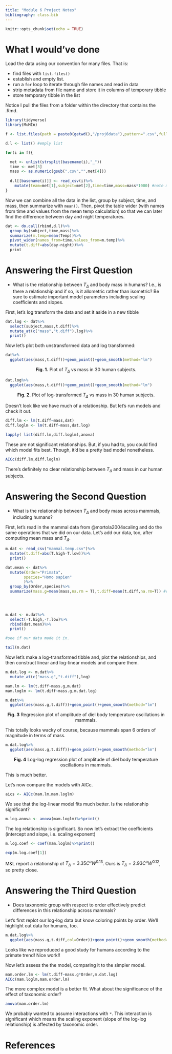 ```yaml
---
title: "Module 6 Project Notes"
bibliography: class.bib
---
```

<style>
div.green { background-color:#c7d1c0; border-radius: 5px; padding: 20px;}
</style>

<!-- Add icon library -->
<link rel="stylesheet" href="https://cdnjs.cloudflare.com/ajax/libs/font-awesome/5.14.0/css/all.min.css">


```r
knitr::opts_chunk$set(echo = TRUE)
```

# What I would've done

Load the data using our convention for many files. That is:

  + find files with `list.files()`
  + establish and empty list.
  + run a `for` loop to iterate through file names and read in data
  + strip metadata from file name and store it in columns of temporary tibble
  + store temporary tibble in the list
  
Notice I pull the files from a folder within the directory that contains the .Rmd.

```r

library(tidyverse)
library(MuMIn)

f <- list.files(path = paste0(getwd(),"/proj6data"),pattern=".csv",full.names = T)

d.l <- list() #emply list

for(i in f){

  met <- unlist(strsplit(basename(i),"_"))
  time <- met[3]
  mass <- as.numeric(gsub(".csv","",met[4]))
  
  d.l[[basename(i)]] <- read_csv(i)%>%
    mutate(team=met[1],subject=met[2],time=time,mass=mass*1000) #note mass converted to grams, same for M&L04
}


```

Now we can combine all the data in the list, group by subject, time, and mass, then summarize with `mean()`. Then, pivot the table wider (with names from time and values from the mean temp calculation) so that we can later find the difference between day and night temperatures. 

```r

dat <- do.call(rbind,d.l)%>%
  group_by(subject,time,mass)%>%
  summarize(m.temp=mean(Temp))%>%
  pivot_wider(names_from=time,values_from=m.temp)%>%
  mutate(t.diff=abs(day-night))%>%
  print
```
 
# Answering the First Question

 * What is the relationship between $T_{\Delta}$ and body mass in humans? I.e., is there a relationship and if so, is it allometric rather than isometric? Be sure to estimate important model parameters including scaling coefficients and slopes.


First, let's log transform the data and set it aside in a new tibble

```r

dat.log <- dat%>%
  select(subject,mass,t.diff)%>%
  mutate_at(c("mass","t.diff"),log)%>%
  print()
```

Now let's plot both  unstransformed data and log transformed:

```r
dat%>%
  ggplot(aes(mass,t.diff))+geom_point()+geom_smooth(method="lm")
```

<center>
**Fig. 1.** Plot of $T_{\Delta}$ vs mass in 30 human subjects.
</center>


```r
dat.log%>%
  ggplot(aes(mass,t.diff))+geom_point()+geom_smooth(method="lm")
```

<center>
**Fig. 2.** Plot of log-transformed $T_{\Delta}$ vs mass in 30 human subjects.
</center>


Doesn't look like we have much of a relationship. But let's run models and check it out.

```r
diff.lm <- lm(t.diff~mass,dat)
diff.loglm <- lm(t.diff~mass,dat.log)

lapply( list(diff.lm,diff.loglm),anova)
```

These are not significant relationships. But, if you had to, you could find which model fits best. Though, it'd be a pretty bad model nonetheless.

```r
AICc(diff.lm,diff.loglm)
```

There's definitely no clear relationship between $T_{\Delta}$ and mass in our human subjects. 


# Answering the Second Question

* What is the relationship between $T_{\Delta}$ and body mass across mammals, including humans?

First, let's read in the mammal data from @mortola2004scaling and do the same operations that we did on our data. Let's add our data, too, after computing mean mass and $T_{\Delta}$.

```r
m.dat <- read_csv("mammal.temp.csv")%>%
  mutate(t.diff=abs(T.high-T.low))%>%
  print()

dat.mean <- dat%>%
  mutate(Order="Primata",
        species="Homo sapien"
        )%>%
  group_by(Order,species)%>%
  summarize(mass.g=mean(mass,na.rm = T),t.diff=mean(t.diff,na.rm=T)) #remove NA in data 
  

  

m.dat <- m.dat%>%
  select(-T.high,-T.low)%>%
  rbind(dat.mean)%>%
  print()

#see if our data made it in.

tail(m.dat)

```

Now let's make a log-transformed tibble and, plot the relationships, and then construct linear and log-linear models and compare them.

```r
m.dat.log <- m.dat%>%
  mutate_at(c("mass.g","t.diff"),log)

mam.lm <- lm(t.diff~mass.g,m.dat)
mam.loglm <- lm(t.diff~mass.g,m.dat.log)

m.dat%>%
  ggplot(aes(mass.g,t.diff))+geom_point()+geom_smooth(method="lm")
```

<center>
**Fig. 3** Regression plot of amplitude of diel body temperature oscillations in mammals.
</center>

This totally looks wacky of course, because mammals span 6 orders of magnitude in terms of mass.

```r
m.dat.log%>%
  ggplot(aes(mass.g,t.diff))+geom_point()+geom_smooth(method="lm")
```
<center>
**Fig. 4** Log-log regression plot of amplitude of diel body temperature oscillations in mammals.
</center>

This is much better. 

Let's now compare the models with AICc.

```r
aics <- AICc(mam.lm,mam.loglm)

```
We see that the log-linear model fits much better. Is the relationship significant?

```r
m.log.anova <- anova(mam.loglm)%>%print()

```

The log relationship is significant. So now let's extract the coefficients (intercept and slope, i.e. scaling exponent)

```r
m.log.coef <- coef(mam.loglm)%>%print()

exp(m.log.coef[1])

```

M&L report a relationship of $T_{\Delta}=3.35C^oW^{0.13}$. Ours is $T_{\Delta}=2.93C^oW^{0.12}$, so pretty close.


# Answering the Third Question

* Does taxonomic group with respect to order effectively predict differences in this relationship across mammals?

Let's first replot our log-log data but know coloring points by order. We'll highlight out data for humans, too.

```r
m.dat.log%>%
  ggplot(aes(mass.g,t.diff,col=Order))+geom_point()+geom_smooth(method="lm")+geom_text(aes(mass.g,t.diff,label=species),m.dat.log%>%filter(species=="Homo sapien"))
```

Looks like we reproduced a good study for humans according to the primate trend! Nice work!!

Now let's assess the the model, comparing it to the simpler model.

```r
mam.order.lm <- lm(t.diff~mass.g*Order,m.dat.log)
AICc(mam.loglm,mam.order.lm)
```

The more complex model is a better fit. What about the significance of the effect of taxonomic order?
```r
anova(mam.order.lm)
```

We probably wanted to assume interactions with `*`. This interaction is significant which means the scaling exponent (slope of the log-log relationship) is affected by taxonomic order.

# References
